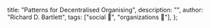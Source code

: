   title: "Patterns for Decentralised Organising",
  description: "",
  author: "Richard D. Bartlett",
  tags: ["social 👥", "organizations 📂"],
};
